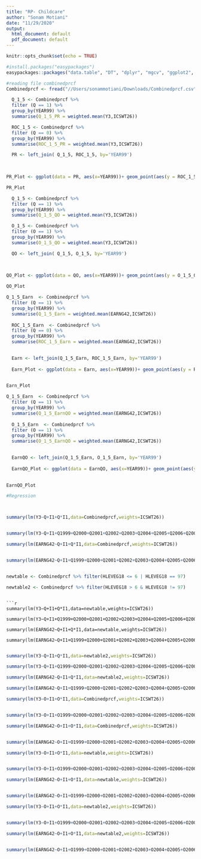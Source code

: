 ```yaml
---
title: "RP- Childcare"
author: "Sonam Motiani"
date: "11/29/2020"
output:
  html_document: default
  pdf_document: default
---
```






```r
knitr::opts_chunk$set(echo = TRUE)

#install.packages("easypackages")
easypackages::packages("data.table", "DT", "dplyr", "mgcv", "ggplot2", "RColorBrewer", "plotly", "parallel", "summarytools", "mltools", prompt = F)
```
```r
#reading file combinedprcf
Combinedprcf <- fread("//Users/sonammotiani/Downloads/Combinedprcf.csv")
```


```r

  Q_1_5 <- Combinedprcf %>% 
  filter (Q == 1) %>%
  group_by(YEAR99) %>% 
  summarise(Q_1_5_PR = weighted.mean(Y3,ICSWT26))

  ROC_1_5 <- Combinedprcf %>% 
  filter (Q == 0) %>%
  group_by(YEAR99) %>% 
  summarise(ROC_1_5_PR = weighted.mean(Y3,ICSWT26))

  PR <- left_join( Q_1_5, ROC_1_5, by='YEAR99')
  

  
PR_Plot <- ggplot(data = PR, aes(x=YEAR99))+ geom_point(aes(y = ROC_1_5_PR,col = "RoC 1-5 years > 0"), fill = "blue", shape = 25, size = 2) +  geom_line(aes(y = ROC_1_5_PR,col = "RoC 1-5 years > 0")) + geom_point(aes(y = Q_1_5_PR,col = "Q 1-5 years > 0"), fill = "magenta", shape = 22, size = 2) +  geom_line(aes(y = Q_1_5_PR,col = "Q 1-5 years > 0"))+ scale_color_manual( values = c( "magenta","blue"))+labs(title = "Mother's Labor Force Participation", subtitle = "1996 to 2010", x = "Year", y = "Mothers Employed") +  scale_x_continuous(breaks=seq(1996, 2010, 1))

PR_Plot

```
```r
  Q_1_5 <- Combinedprcf %>% 
  filter (Q == 1) %>%
  group_by(YEAR99) %>% 
  summarise(Q_1_5_QO = weighted.mean(Y3,ICSWT26))

  O_1_5 <- Combinedprcf %>% 
  filter (O == 1) %>%
  group_by(YEAR99) %>% 
  summarise(O_1_5_QO = weighted.mean(Y3,ICSWT26))

  QO <- left_join( Q_1_5, O_1_5, by='YEAR99')
  

  
QO_Plot <- ggplot(data = QO, aes(x=YEAR99))+ geom_point(aes(y = O_1_5_QO,col = "O 1-5 years > 0"), fill = "blue", shape = 25, size = 2) +  geom_line(aes(y = O_1_5_QO,col = "O 1-5 years > 0")) + geom_point(aes(y = Q_1_5_QO,col = "Q 1-5 years > 0"), fill = "magenta", shape = 22, size = 2) +  geom_line(aes(y = Q_1_5_QO,col = "Q 1-5 years > 0"))+ scale_color_manual( values =c ("blue","magenta"))+labs(title = "Mother's Labor Force Participation", subtitle = "1996 to 2010", x = "Year", y = "Mothers Employed") + scale_x_continuous(breaks=seq(1996, 2010, 1))

QO_Plot

```

```r
Q_1_5_Earn  <- Combinedprcf %>% 
  filter (Q == 1) %>%
  group_by(YEAR99) %>% 
  summarise(Q_1_5_Earn = weighted.mean(EARNG42,ICSWT26)) 
  
  ROC_1_5_Earn  <- Combinedprcf %>% 
  filter (Q == 0) %>%
  group_by(YEAR99) %>% 
  summarise(ROC_1_5_Earn = weighted.mean(EARNG42,ICSWT26))
  

  Earn <- left_join(Q_1_5_Earn, ROC_1_5_Earn, by='YEAR99') 
  
  Earn_Plot <- ggplot(data = Earn, aes(x=YEAR99))+ geom_point(aes(y = ROC_1_5_Earn,col = "RoC 1-5 years > 0"), fill = "blue", shape = 25, size = 2) + geom_line(aes(y = ROC_1_5_Earn,col = "RoC 1-5 years > 0")) + geom_point(aes(y = Q_1_5_Earn,col = "Q 1-5 years > 0"), fill = "magenta", shape = 22, size = 2) + geom_line(aes(y = Q_1_5_Earn,col = "Q 1-5 years > 0")) + scale_color_manual( values = c( "magenta","blue")) + labs(title = "Mother's Annual Earned Income", subtitle = "1996 to 2010", x = "Year", y = "Earned Income") + scale_x_continuous(breaks=seq(1996, 2010, 1)) 

    
Earn_Plot
```

```r
Q_1_5_Earn  <- Combinedprcf %>% 
  filter (Q == 1) %>%
  group_by(YEAR99) %>% 
  summarise(Q_1_5_EarnQO = weighted.mean(EARNG42,ICSWT26)) 
  
  O_1_5_Earn  <- Combinedprcf %>% 
  filter (O == 1) %>%
  group_by(YEAR99) %>% 
  summarise(O_1_5_EarnQO = weighted.mean(EARNG42,ICSWT26))
  

  EarnQO <- left_join(Q_1_5_Earn, O_1_5_Earn, by='YEAR99') 
  
  EarnQO_Plot <- ggplot(data = EarnQO, aes(x=YEAR99))+ geom_point(aes(y = O_1_5_EarnQO,col = "O 1-5 years > 0"), fill = "blue", shape = 25, size = 2) + geom_line(aes(y = O_1_5_EarnQO,col = "O 1-5 years > 0")) + geom_point(aes(y = Q_1_5_EarnQO,col = "Q 1-5 years > 0"), fill = "magenta", shape = 22, size = 2) + geom_line(aes(y = Q_1_5_EarnQO,col = "Q 1-5 years > 0")) + scale_color_manual( values = c( "blue","magenta")) + labs(title = "Mother's Annual Earned Income", subtitle = "1996 to 2010", x = "Year", y = "Earned Income") + scale_x_continuous(breaks=seq(1996, 2010, 1))

    
EarnQO_Plot
```

```r
#Regression



summary(lm(Y3~Q+I1+Q*I1,data=Combinedprcf,weights=ICSWT26))


summary(lm(Y3~Q+I1+Q1999+Q2000+Q2001+Q2002+Q2003+Q2004+Q2005+Q2006+Q2007+Q2008+Q2009+Q2010,data=Combinedprcf,weights=ICSWT26))

summary(lm(EARNG42~Q+I1+Q*I1,data=Combinedprcf,weights=ICSWT26))


summary(lm(EARNG42~Q+I1+Q1999+Q2000+Q2001+Q2002+Q2003+Q2004+Q2005+Q2006+Q2007+Q2008+Q2009+Q2010,data=Combinedprcf,weights=ICSWT26))



```
```r
newtable <- Combinedprcf %>% filter(HLEVEG18 <= 6 | HLEVEG18 == 97)
```


```r
newtable2 <- Combinedprcf %>% filter(HLEVEG18 > 6 & HLEVEG18 != 97)
```
```

```r

summary(lm(Y3~Q+I1+Q*I1,data=newtable,weights=ICSWT26))

summary(lm(Y3~Q+I1+Q1999+Q2000+Q2001+Q2002+Q2003+Q2004+Q2005+Q2006+Q2007+Q2008+Q2009+Q2010,data=newtable,weights=ICSWT26))

summary(lm(EARNG42~Q+I1+Q*I1,data=newtable,weights=ICSWT26))

summary(lm(EARNG42~Q+I1+Q1999+Q2000+Q2001+Q2002+Q2003+Q2004+Q2005+Q2006+Q2007+Q2008+Q2009+Q2010,data=newtable,weights=ICSWT26))


```

```r

summary(lm(Y3~Q+I1+Q*I1,data=newtable2,weights=ICSWT26))

summary(lm(Y3~Q+I1+Q1999+Q2000+Q2001+Q2002+Q2003+Q2004+Q2005+Q2006+Q2007+Q2008+Q2009+Q2010,data=newtable2,weights=ICSWT26))

summary(lm(EARNG42~Q+I1+Q*I1,data=newtable2,weights=ICSWT26))

summary(lm(EARNG42~Q+I1+Q1999+Q2000+Q2001+Q2002+Q2003+Q2004+Q2005+Q2006+Q2007+Q2008+Q2009+Q2010,data=newtable2,weights=ICSWT26))

```

```r
summary(lm(Y3~O+I1+O*I1,data=Combinedprcf,weights=ICSWT26))


summary(lm(Y3~O+I1+O1999+O2000+O2001+O2002+O2003+O2004+O2005+O2006+O2007+O2008+O2009+O2010,data=Combinedprcf,weights=ICSWT26))

summary(lm(EARNG42~O+I1+O*I1,data=Combinedprcf,weights=ICSWT26))


summary(lm(EARNG42~O+I1+O1999+O2000+O2001+O2002+O2003+O2004+O2005+O2006+O2007+O2008+O2009+O2010,data=Combinedprcf,weights=ICSWT26))
```

```r
summary(lm(Y3~O+I1+O*I1,data=newtable,weights=ICSWT26))


summary(lm(Y3~O+I1+O1999+O2000+O2001+O2002+O2003+O2004+O2005+O2006+O2007+O2008+O2009+O2010,data=newtable,weights=ICSWT26))

summary(lm(EARNG42~O+I1+O*I1,data=newtable,weights=ICSWT26))


summary(lm(EARNG42~O+I1+O1999+O2000+O2001+O2002+O2003+O2004+O2005+O2006+O2007+O2008+O2009+O2010,data=newtable,weights=ICSWT26))

```

```r
summary(lm(Y3~O+I1+O*I1,data=newtable2,weights=ICSWT26))


summary(lm(Y3~O+I1+O1999+O2000+O2001+O2002+O2003+O2004+O2005+O2006+O2007+O2008+O2009+O2010,data=newtable2,weights=ICSWT26))

summary(lm(EARNG42~O+I1+O*I1,data=newtable2,weights=ICSWT26))


summary(lm(EARNG42~O+I1+O1999+O2000+O2001+O2002+O2003+O2004+O2005+O2006+O2007+O2008+O2009+O2010,data=newtable,weights=ICSWT26))
```

